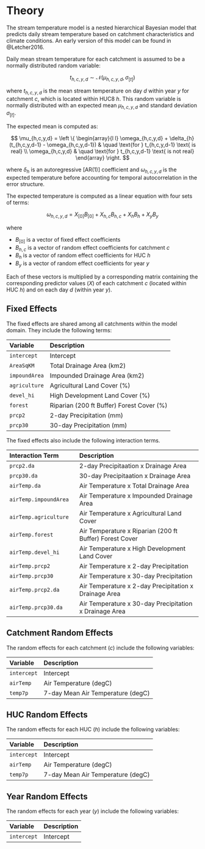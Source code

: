 # Theory {#theory}

The stream temperature model is a nested hierarchical Bayesian model that predicts daily stream temperature based on catchment characteristics and climate conditions. An early version of this model can be found in @Letcher2016.

Daily mean stream temperature for each catchment is assumed to be a normally distributed random variable:

$$t_{h,c,y,d} \sim \mathcal{N}(\mu_{h,c,y,d},\sigma_{[t]})$$

where $t_{h,c,y,d}$ is the mean stream temperature on day $d$ within year $y$ for catchment $c$, which is located within HUC8 $h$. This random variable is normally distributed with an expected mean $\mu_{h,c,y,d}$ and standard deviation $\sigma_{[t]}$.

The expected mean is computed as:

$$
\mu_{h,c,y,d} = \left \{ \begin{array}{l l}
  \omega_{h,c,y,d} + \delta_{h}(t_{h,c,y,d-1} - \omega_{h,c,y,d-1}) & \quad \text{for } t_{h,c,y,d-1} \text{ is real} \\
  \omega_{h,c,y,d} & \quad \text{for } t_{h,c,y,d-1} \text{ is not real}
  \end{array} \right.
$$

where $\delta_h$ is an autoregressive [AR(1)] coefficient and $\omega_{h,c,y,d}$ is the expected temperature before accounting for temporal autocorrelation in the error structure.

The expected temperature is computed as a linear equation with four sets of terms:

$$\omega_{h,c,y,d} = X_{[0]} B_{[0]} + X_{h,c} B_{h,c} + X_{h} B_{h} + X_{y} B_{y}$$

where

- $B_{[0]}$ is a vector of fixed effect coefficients
- $B_{h,c}$ is a vector of random effect coefficients for catchment $c$
- $B_{h}$ is a vector of random effect coefficients for HUC $h$
- $B_{y}$ is a vector of random effect coefficients for year $y$

Each of these vectors is multiplied by a corresponding matrix containing the corresponding predictor values ($X$) of each catchment $c$ (located within HUC $h$) and on each day $d$ (within year $y$).

## Fixed Effects

The fixed effects are shared among all catchments within the model domain. They include the following terms:

Variable     |Description
:------------|:----------
`intercept`  |Intercept
`AreaSqKM`   |Total Drainage Area (km2)
`impoundArea`|Impounded Drainage Area (km2)
`agriculture`|Agricultural Land Cover (%)
`devel_hi`   |High Development Land Cover (%)
`forest`     |Riparian (200 ft Buffer) Forest Cover (%)
`prcp2`      |2-day Precipitation (mm)
`prcp30`     |30-day Precipitation (mm)

The fixed effects also include the following interaction terms.

Interaction Term     |Description
:--------------------|:-----------------------------------
`prcp2.da`           |2-day Precipitaation x Drainage Area
`prcp30.da`          |30-day Precipitaation x Drainage Area
`airTemp.da`         |Air Temperature x Total Drainage Area
`airTemp.impoundArea`|Air Temperature x Impounded Drainage Area
`airTemp.agriculture`|Air Temperature x Agricultural Land Cover
`airTemp.forest`     |Air Temperature x Riparian (200 ft Buffer) Forest Cover
`airTemp.devel_hi`   |Air Temperature x High Development Land Cover
`airTemp.prcp2`      |Air Temperature x 2-day Precipitation
`airTemp.prcp30`     |Air Temperature x 30-day Precipitation
`airTemp.prcp2.da`   |Air Temperature x 2-day Precipitation x Drainage Area
`airTemp.prcp30.da`  |Air Temperature x 30-day Precipitation x Drainage Area

## Catchment Random Effects

The random effects for each catchment ($c$) include the following variables:

Variable   |Description
:----------|:----------
`intercept`|Intercept
`airTemp`  |Air Temperature (degC)
`temp7p`   |7-day Mean Air Temperature (degC)

## HUC Random Effects

The random effects for each HUC ($h$) include the following variables:

Variable   |Description
:----------|:----------
`intercept`|Intercept
`airTemp`  |Air Temperature (degC)
`temp7p`   |7-day Mean Air Temperature (degC)

## Year Random Effects

The random effects for each year ($y$) include the following variables:

Variable   |Description
:----------|:----------
`intercept`|Intercept
